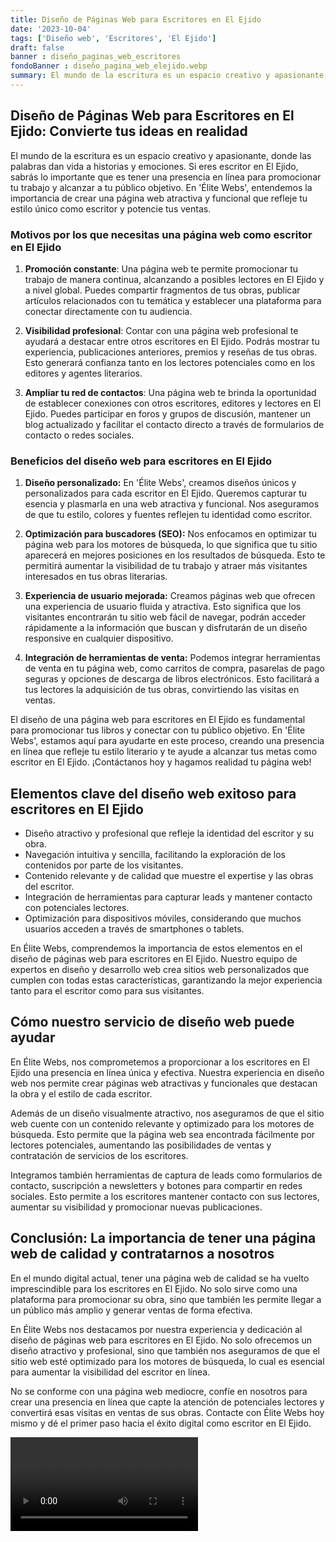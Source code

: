 ```yaml
---
title: Diseño de Páginas Web para Escritores en El Ejido
date: '2023-10-04'
tags: ['Diseño web', 'Escritores', 'El Ejido']
draft: false
banner : diseño_paginas_web_escritores
fondoBanner : diseño_pagina_web_elejido.webp
summary: El mundo de la escritura es un espacio creativo y apasionante, donde las palabras dan vida a historias y emociones. Si eres escritor en El Ejido, sabrás lo importante que es tener una presencia en línea para promocionar tu trabajo y alcanzar a tu público objetivo. En 'Élite Webs', entendemos la importancia de crear una página web atractiva y funcional que refleje tu estilo único como escritor y potencie tus ventas.
---
```


## Diseño de Páginas Web para Escritores en El Ejido: Convierte tus ideas en realidad

El mundo de la escritura es un espacio creativo y apasionante, donde las palabras dan vida a historias y emociones. Si eres escritor en El Ejido, sabrás lo importante que es tener una presencia en línea para promocionar tu trabajo y alcanzar a tu público objetivo. En 'Élite Webs', entendemos la importancia de crear una página web atractiva y funcional que refleje tu estilo único como escritor y potencie tus ventas.

### Motivos por los que necesitas una página web como escritor en El Ejido

1. **Promoción constante**: Una página web te permite promocionar tu trabajo de manera continua, alcanzando a posibles lectores en El Ejido y a nivel global. Puedes compartir fragmentos de tus obras, publicar artículos relacionados con tu temática y establecer una plataforma para conectar directamente con tu audiencia.

2. **Visibilidad profesional**: Contar con una página web profesional te ayudará a destacar entre otros escritores en El Ejido. Podrás mostrar tu experiencia, publicaciones anteriores, premios y reseñas de tus obras. Esto generará confianza tanto en los lectores potenciales como en los editores y agentes literarios.

3. **Ampliar tu red de contactos**: Una página web te brinda la oportunidad de establecer conexiones con otros escritores, editores y lectores en El Ejido. Puedes participar en foros y grupos de discusión, mantener un blog actualizado y facilitar el contacto directo a través de formularios de contacto o redes sociales.

### Beneficios del diseño web para escritores en El Ejido

1. **Diseño personalizado:** En 'Élite Webs', creamos diseños únicos y personalizados para cada escritor en El Ejido. Queremos capturar tu esencia y plasmarla en una web atractiva y funcional. Nos aseguramos de que tu estilo, colores y fuentes reflejen tu identidad como escritor.

2. **Optimización para buscadores (SEO):** Nos enfocamos en optimizar tu página web para los motores de búsqueda, lo que significa que tu sitio aparecerá en mejores posiciones en los resultados de búsqueda. Esto te permitirá aumentar la visibilidad de tu trabajo y atraer más visitantes interesados en tus obras literarias.

3. **Experiencia de usuario mejorada:** Creamos páginas web que ofrecen una experiencia de usuario fluida y atractiva. Esto significa que los visitantes encontrarán tu sitio web fácil de navegar, podrán acceder rápidamente a la información que buscan y disfrutarán de un diseño responsive en cualquier dispositivo.

4. **Integración de herramientas de venta:** Podemos integrar herramientas de venta en tu página web, como carritos de compra, pasarelas de pago seguras y opciones de descarga de libros electrónicos. Esto facilitará a tus lectores la adquisición de tus obras, convirtiendo las visitas en ventas.

El diseño de una página web para escritores en El Ejido es fundamental para promocionar tus libros y conectar con tu público objetivo. En 'Élite Webs', estamos aquí para ayudarte en este proceso, creando una presencia en línea que refleje tu estilo literario y te ayude a alcanzar tus metas como escritor en El Ejido. ¡Contáctanos hoy y hagamos realidad tu página web!

<GifSeo />

<Cta />

## Elementos clave del diseño web exitoso para escritores en El Ejido

- Diseño atractivo y profesional que refleje la identidad del escritor y su obra.
- Navegación intuitiva y sencilla, facilitando la exploración de los contenidos por parte de los visitantes.
- Contenido relevante y de calidad que muestre el expertise y las obras del escritor.
- Integración de herramientas para capturar leads y mantener contacto con potenciales lectores.
- Optimización para dispositivos móviles, considerando que muchos usuarios acceden a través de smartphones o tablets.

En Élite Webs, comprendemos la importancia de estos elementos en el diseño de páginas web para escritores en El Ejido. Nuestro equipo de expertos en diseño y desarrollo web crea sitios web personalizados que cumplen con todas estas características, garantizando la mejor experiencia tanto para el escritor como para sus visitantes.

## Cómo nuestro servicio de diseño web puede ayudar

En Élite Webs, nos comprometemos a proporcionar a los escritores en El Ejido una presencia en línea única y efectiva. Nuestra experiencia en diseño web nos permite crear páginas web atractivas y funcionales que destacan la obra y el estilo de cada escritor.

Además de un diseño visualmente atractivo, nos aseguramos de que el sitio web cuente con un contenido relevante y optimizado para los motores de búsqueda. Esto permite que la página web sea encontrada fácilmente por lectores potenciales, aumentando las posibilidades de ventas y contratación de servicios de los escritores.

Integramos también herramientas de captura de leads como formularios de contacto, suscripción a newsletters y botones para compartir en redes sociales. Esto permite a los escritores mantener contacto con sus lectores, aumentar su visibilidad y promocionar nuevas publicaciones.

## Conclusión: La importancia de tener una página web de calidad y contratarnos a nosotros

En el mundo digital actual, tener una página web de calidad se ha vuelto imprescindible para los escritores en El Ejido. No solo sirve como una plataforma para promocionar su obra, sino que también les permite llegar a un público más amplio y generar ventas de forma efectiva.

En Élite Webs nos destacamos por nuestra experiencia y dedicación al diseño de páginas web para escritores en El Ejido. No solo ofrecemos un diseño atractivo y profesional, sino que también nos aseguramos de que el sitio web esté optimizado para los motores de búsqueda, lo cual es esencial para aumentar la visibilidad del escritor en línea.

No se conforme con una página web mediocre, confíe en nosotros para crear una presencia en línea que capte la atención de potenciales lectores y convertirá esas visitas en ventas de sus obras. Contacte con Élite Webs hoy mismo y dé el primer paso hacia el éxito digital como escritor en El Ejido.



<Video />

<CtaBot job='Escritores' city='El Ejido'/>

<Gmaps query='El Ejido+españa+maps' />